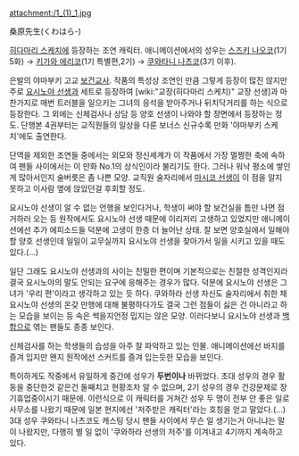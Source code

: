 attachment:/1_(1)_1.jpg

桑原先生(くわはら-)

[[히다마리 스케치]]에 등장하는 조연 캐릭터. 애니메이션에서의 성우는 [[스즈키 나오코]](1기 5화) → [[키가와 에리코]](1기 특별편,2기) → [[쿠와타니 나츠코]](3기 이후).

은발의 야마부키 고교 [[보건교사]]. 작품의 특성상 조연인 만큼 그렇게 등장이 많진 않지만 주로 [[요시노야 선생]]과 세트로 등장하여 [wiki:"교장(히다마리 스케치)" 교장 선생]과 마찬가지로 매번 트러블을 일으키는 그녀의 응석을 받아주거나 뒤치닥거리를 하는 식으로 등장한다. 그 외에는 신체검사나 상담 등 양호 선생이 나와야 할 장면에서 등장하는 정도. 단행본 4권부터는 교직원들의 일상을 다룬 보너스 신규수록 만화 '야마부키 스케치'에도 출연한다.

단역을 제외한 조연들 중에서는 외모와 정신세계가 이 작품에서 가장 멀쩡한 축에 속하여 팬들 사이에서는 이 만화 No.1의 상식인이라 불리기도 한다. 그러나 워낙 평소에 쌓인게 많아서인지 술버릇은 좀 나쁜 모양. 교직원 술자리에서 [[마시코 선생]]이 이 점을 알지 못하고 이사람 옆에 앉았던걸 후회할 정도.

요시노야 선생이 알 수 없는 언행을 보인다거나, 학생이 써야 할 보건실을 틈만 나면 점거하러 오는 등 원작에서도 요시노야 선생 때문에 이리저리 고생하고 있었지만 애니메이션에선 추가 에피소드들 덕분에 고생이 한층 더 늘어난 상태. 잘 보면 양호실에서 일해야 할 양호 선생인데 일일이 교무실까지 요시노야 선생을 찾아가서 일을 시키고 있을 때도 있다.(…)

일단 그래도 요시노야 선생과의 사이는 친밀한 편이며 기본적으로는 친절한 성격인지라 결국 요시노야의 말도 안되는 요구에 응해주는 경우가 많다. 덕분에 요시노야 선생은 그녀가 '우리 편'이라고 생각하고 있는 듯 하다. 쿠와하라 선생 자신도 술자리에서 취한 채 요시노야 선생의 온갖 만행에 대해 불평하다가도 결국 그런 점들이 싫은 건 아니라고 하는 모습을 보이는 등 속은 썩을지언정 밉지는 않은 모양. 이러다보니 요시노야 선생과 [[백합]]으로 엮는 팬들도 종종 보인다.

신체검사를 하는 학생들의 습성을 아주 잘 파악하고 있는 인물. 애니메이션에선 바지를 즐겨 입지만 왠지 원작에선 스커트를 즐겨 입는듯한 모습을 보인다.

특이하게도 작중에서 유일하게 중간에 성우가 '''두번이나''' 바뀌었다. 초대 성우의 경우 활동을 중단한것 같은건 둘째치고 현황조차 알 수 없으며, 2기 성우의 경우 건강문제로 장기휴업중이시기 때문에. 이런식으로 이 캐릭터를 거쳐간 성우 두 명이 전부 안 좋은 일로 사무소를 나왔기 때문에 일본 현지에선 '저주받은 캐릭터'라는 호칭을 얻고 말았다.(…) 3대 성우 쿠와타니 나츠코도 캐스팅 당시 팬들 사이에서 무슨 일 생기는거 아니냐는 말이 나왔지만, 다행히 별 일 없이 '쿠와하라 선생의 저주'를 이겨내고 4기까지 계속하고 있다.
